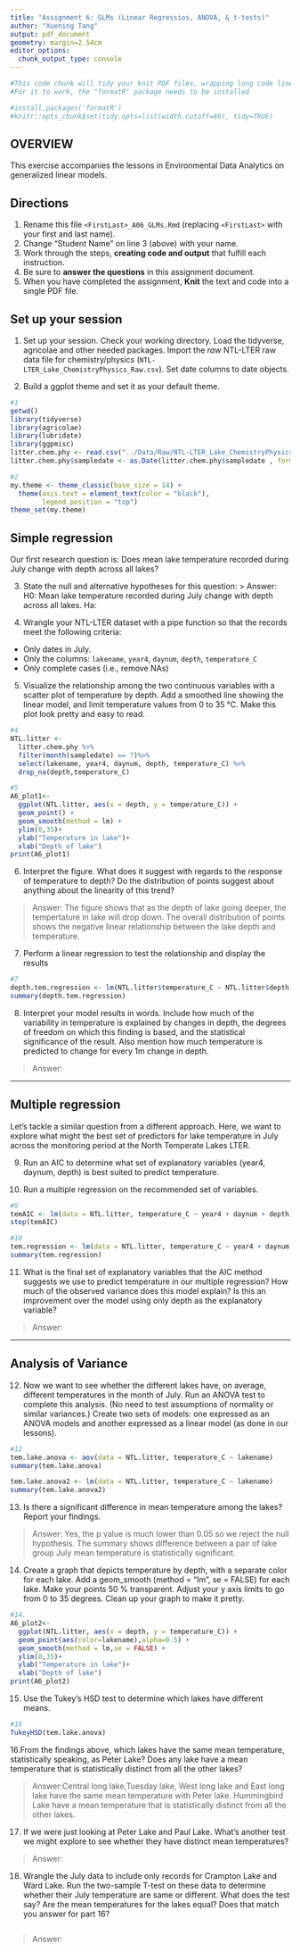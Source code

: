 ```yaml
---
title: "Assignment 6: GLMs (Linear Regressios, ANOVA, & t-tests)"
author: "Xuening Tang"
output: pdf_document
geometry: margin=2.54cm
editor_options: 
  chunk_output_type: console
---
```


```r
#This code chunk will tidy your knit PDF files, wrapping long code lines
#For it to work, the "formatR" package needs to be installed

#install.packages('formatR')
#knitr::opts_chunk$set(tidy.opts=list(width.cutoff=80), tidy=TRUE)
```

## OVERVIEW

This exercise accompanies the lessons in Environmental Data Analytics on generalized linear models. 

## Directions
1. Rename this file `<FirstLast>_A06_GLMs.Rmd` (replacing `<FirstLast>` with your first and last name).
2. Change "Student Name" on line 3 (above) with your name.
3. Work through the steps, **creating code and output** that fulfill each instruction.
4. Be sure to **answer the questions** in this assignment document.
5. When you have completed the assignment, **Knit** the text and code into a single PDF file.


## Set up your session 
1. Set up your session. Check your working directory. Load the tidyverse, agricolae and other needed packages. Import the *raw* NTL-LTER raw data file for chemistry/physics (`NTL-LTER_Lake_ChemistryPhysics_Raw.csv`). Set date columns to date objects.

2. Build a ggplot theme and set it as your default theme.

```r
#1
getwd()
library(tidyverse)
library(agricolae)
library(lubridate)
library(ggpmisc)
litter.chem.phy <- read.csv("../Data/Raw/NTL-LTER_Lake_ChemistryPhysics_Raw.csv", stringsAsFactors = TRUE)
litter.chem.phy$sampledate <- as.Date(litter.chem.phy$sampledate , format = "%m/%d/%y")

#2
my.theme <- theme_classic(base_size = 14) +
  theme(axis.text = element_text(color = "black"), 
        legend.position = "top")
theme_set(my.theme)
```

## Simple regression
Our first research question is: Does mean lake temperature recorded during July change with depth across all lakes?

3. State the null and alternative hypotheses for this question:
> Answer:
H0: Mean lake temperature recorded during July change with depth across all lakes.
Ha: 


4.  Wrangle your NTL-LTER dataset with a pipe function so that the records meet the following criteria: 
 * Only dates in July. 
 * Only the columns: `lakename`, `year4`, `daynum`, `depth`, `temperature_C`
 * Only complete cases (i.e., remove NAs)

5. Visualize the relationship among the two continuous variables with a scatter plot of temperature by depth. Add a smoothed line showing the linear model, and limit temperature values from 0 to 35 °C. Make this plot look pretty and easy to read.

```r
#4
NTL.litter <- 
  litter.chem.phy %>%
  filter(month(sampledate) == 7)%>%
  select(lakename, year4, daynum, depth, temperature_C) %>%
  drop_na(depth,temperature_C)

#5
A6_plot1<-
  ggplot(NTL.litter, aes(x = depth, y = temperature_C)) +
  geom_point() +
  geom_smooth(method = lm) +
  ylim(0,35)+
  ylab("Temperature in lake")+
  xlab("Depth of lake")
print(A6_plot1)

```


6. Interpret the figure. What does it suggest with regards to the response of temperature to depth? Do the distribution of points suggest about anything about the linearity of this trend?

> Answer: The figure shows that as the depth of lake going deeper, the tempertature in lake will drop down. The overall distribution of points shows the negative linear relationship between the lake depth and temperature.


7. Perform a linear regression to test the relationship and display the results

```r
#7
depth.tem.regression <- lm(NTL.litter$temperature_C ~ NTL.litter$depth)
summary(depth.tem.regression)
```


8. Interpret your model results in words. Include how much of the variability in temperature is explained by changes in depth, the degrees of freedom on which this finding is based, and the statistical significance of the result. Also mention how much temperature is predicted to change for every 1m change in depth. 

> Answer:


---

## Multiple regression
Let's tackle a similar question from a different approach. Here, we want to explore what might the best set of predictors for lake temperature in July across the monitoring period at the North Temperate Lakes LTER. 


9. Run an AIC to determine what set of explanatory variables (year4, daynum, depth) is best suited to predict temperature.

10. Run a multiple regression on the recommended set of variables. 

```r
#9
temAIC <- lm(data = NTL.litter, temperature_C ~ year4 + daynum + depth)
step(temAIC)

#10
tem.regression <- lm(data = NTL.litter, temperature_C ~ year4 + daynum + depth)
summary(tem.regression)

```

11. What is the final set of explanatory variables that the AIC method suggests we use to predict temperature in our multiple regression? How much of the observed variance does this model explain? Is this an improvement over the model using only depth as the explanatory variable?

> Answer: 



---
## Analysis of Variance

12. Now we want to see whether the different lakes have, on average, different temperatures in the month of July. Run an ANOVA test to complete this analysis. (No need to test assumptions of normality or similar variances.) Create two sets of models: one expressed as an ANOVA models and another expressed as a linear model (as done in our lessons).

```r
#12
tem.lake.anova <- aov(data = NTL.litter, temperature_C ~ lakename) 
summary(tem.lake.anova)

tem.lake.anova2 <- lm(data = NTL.litter, temperature_C ~ lakename)
summary(tem.lake.anova2)

```

13. Is there a significant difference in mean temperature among the lakes? Report your findings. 

> Answer: Yes, the p value is much lower than 0.05 so we reject the null hypothesis. The summary shows difference between a pair of lake group July mean temperature is statistically significant.



14. Create a graph that depicts temperature by depth, with a separate color for each lake. Add a geom_smooth (method = "lm", se = FALSE) for each lake. Make your points 50 % transparent. Adjust your y axis limits to go from 0 to 35 degrees. Clean up your graph to make it pretty. 

```r
#14.
A6_plot2<-
  ggplot(NTL.litter, aes(x = depth, y = temperature_C)) +
  geom_point(aes(color=lakename),alpha=0.5) +
  geom_smooth(method = lm,se = FALSE) +
  ylim(0,35)+
  ylab("Temperature in lake")+
  xlab("Depth of lake")
print(A6_plot2)

```

15. Use the Tukey's HSD test to determine which lakes have different means.

```r
#15
TukeyHSD(tem.lake.anova)

```

16.From the findings above, which lakes have the same mean temperature, statistically speaking, as Peter Lake? Does any lake have a mean temperature that is statistically distinct from all the other lakes?

>Answer:Central long lake,Tuesday lake, West long lake and East long lake have the same mean temperature with Peter lake. Hummingbird Lake have a mean temperature that is statistically distinct from all the other lakes.

 
17. If we were just looking at Peter Lake and Paul Lake. What's another test we might explore to see whether they have distinct mean temperatures? 

>Answer: 



18. Wrangle the July data to include only records for Crampton Lake and Ward Lake. Run the two-sample T-test on these data to determine whether their July temperature are same or different. What does the test say? Are the mean temperatures for the lakes equal? Does that match you answer for part 16?

```r

```

>Answer: 
